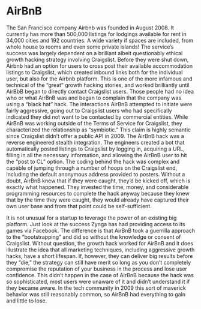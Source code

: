 # AirBnB
 
The San Francisco company Airbnb was founded in August 2008. It currently has more than 500,000 listings for lodgings available for rent in 34,000 cities and 192 countries. A wide variety if spaces are included, from whole house to rooms and even some private islands!
 The service’s success was largely dependent on a brilliant albeit questionably ethical growth hacking strategy involving Craigslist. Before they were shut down, Airbnb had an option for users to cross post their available accommodation listings to Craigslist, which created inbound links both for the individual user, but also for the Airbnb platform.
 This is one of the more infamous and technical of the “great” growth hacking stories, and worked brilliantly until AirBbB began to directly contact Craigslist users. Those people had no idea who or what AirBnB was and began to complain that the company was using a “black hat” hack.
 The interactions AirBnB attempted to initiate were fairly aggressive, going out to Craigslist users who had specifically indicated they did not want to be contacted by commercial entities. While AirBnB was working outside of the Terms of Service for Craigslist, they characterized the relationship as “symbiotic.”
 This claim is highly semantic since Craigslist didn’t offer a public API in 2009. The AirBnB hack was a reverse engineered stealth integration. The engineers created a bot that automatically posted listings to Craigslist by logging in, acquiring a URL, filling in all the necessary information, and allowing the AirBnB user to hit the “post to CL” option.
 The coding behind the hack was complex and capable of jumping through a number of hoops on the Craigslist end, including the default anonymous address provided to posters. Without a doubt, AirBnB knew that if they were caught, they’d be kicked off, which is exactly what happened.
 They invested the time, money, and considerable programming resources to complete the hack anyway because they knew that by the time they were caught, they would already have captured their own user base and from that point could be self-sufficient.
 
 
It is not unusual for a startup to leverage the power of an existing big platform. Just look at the success Zynga has had providing access to its games via Facebook. The difference is that AirBnB took a guerrilla approach to the “bootstrapping” and did so without the knowledge or consent of Craigslist.
 Without question, the growth hack worked for AirBnB and it does illustrate the idea that all marketing techniques, including aggressive growth hacks, have a short lifespan. If, however, they can deliver big results before they “die,” the strategy can still have merit so long as you don’t completely compromise the reputation of your business in the process and lose user confidence.
 This didn’t happen in the case of AirBnB because the hack was so sophisticated, most users were unaware of it and didn’t understand it if they became aware. In the tech community in 2009 this sort of maverick behavior was still reasonably common, so AirBnB had everything to gain and little to lose.

